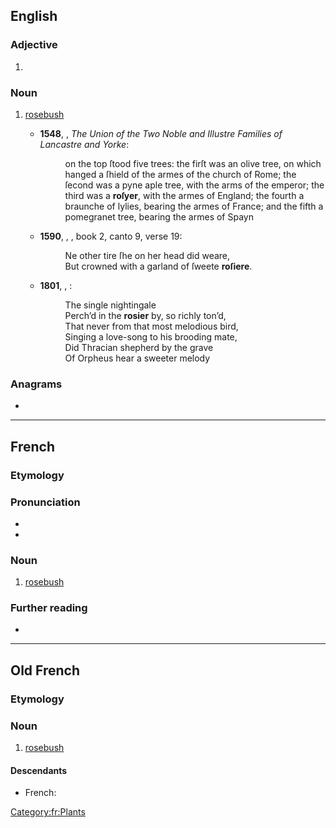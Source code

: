 {{also|Rosier}}
==English==

===Adjective===
{{head|en|comparative adjective}}

# {{en-comparative of|rosy}}

===Noun===
{{en-noun}}

# {{lb|en|archaic}} [[rosebush]]
#* '''1548''', {{w|Edward Hall}}, ''The Union of the Two Noble and Illustre Families of Lancastre and Yorke'':
#*: on the top ſtood five trees: the firſt was an olive tree, on which hanged a ſhield of the armes of the church of Rome; the ſecond was a pyne aple tree, with the arms of the emperor; the third was a '''roſyer''', with the armes of England; the fourth a braunche of lylies, bearing the armes of France; and the fifth a pomegranet tree, bearing the armes of Spayn
#* '''1590''', {{w|Edmund Spenser}}, ''{{w|The Faerie Queene}}'', book 2, canto 9, verse 19:
#*: Ne other tire ſhe on her head did weare,<br>But crowned with a garland of ſweete '''roſiere'''.
#* '''1801''', {{w|Robert Southey}}, ''{{w|Thalaba the Destroyer}}'':
#*: The single nightingale<br>Perch’d in the '''rosier''' by, so richly ton’d,<br>That never from that most melodious bird,<br>Singing a love-song to his brooding mate,<br>Did Thracian shepherd by the grave<br>Of Orpheus hear a sweeter melody

===Anagrams===
* {{anagrams|en|a=eiorrs|Rories}}

----

==French==

===Etymology===
{{suffix|fr|rose|ier}}

===Pronunciation===
* {{fr-IPA}}
* {{audio|Fr-rosier.ogg|Audio|lang=fr}}

===Noun===
{{fr-noun|m}}

# [[rosebush]]

===Further reading===
* {{R:TLFi}}

[[Category:fr:Plants]]

----

==Old French==

===Etymology===
{{suffix|fro|rose|ier}}

===Noun===
{{fro-noun|m}}

# [[rosebush]]

====Descendants====
* French: {{l|fr|rosier}}
